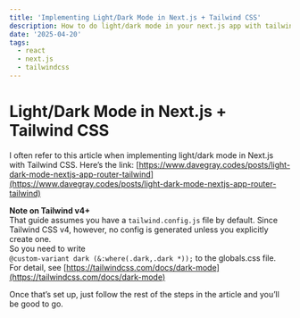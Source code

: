 ```yaml
---
title: 'Implementing Light/Dark Mode in Next.js + Tailwind CSS'
description: How to do light/dark mode in your next.js app with tailwind CSS
date: '2025-04-20'
tags:
  - react
  - next.js
  - tailwindcss
---
```


# Light/Dark Mode in Next.js + Tailwind CSS

I often refer to this article when implementing light/dark mode in Next.js with Tailwind CSS.
Here’s the link:
[https://www.davegray.codes/posts/light-dark-mode-nextjs-app-router-tailwind](https://www.davegray.codes/posts/light-dark-mode-nextjs-app-router-tailwind)

**Note on Tailwind v4+**  
That guide assumes you have a `tailwind.config.js` file by default. Since Tailwind CSS v4, however, no config is generated unless you explicitly create one.<br/>
So you need to write<br />
`@custom-variant dark (&:where(.dark,.dark *));` to the globals.css file.<br/>
For detail, see [https://tailwindcss.com/docs/dark-mode](https://tailwindcss.com/docs/dark-mode)

Once that’s set up, just follow the rest of the steps in the article and you’ll be good to go.
